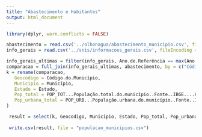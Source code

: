 ---
title: "Abastecimento e Habitantes"
output: html_document
---

```{r}
library(dplyr, warn.conflicts = FALSE)
```

```{r}

abastecimento = read.csv('../olhonagua/abastecimento_municipio.csv', fileEncoding = "utf-8")
info_gerais = read.csv('../snis/informacoes_gerais.csv', fileEncoding = "utf-8")

info_gerais_ultimas = filter(info_gerais, Ano.de.Referência == max(Ano.de.Referência))
comparacao = full_join(info_gerais_ultimas, abastecimento, by = c("Código.do.Município" = "GEOCODIGO"))
k = rename(comparacao,
   Geocodigo = Código.do.Município,
   Municipio = Município,
   Estado = Estado,
   Pop_total = POP_TOT...População.total.do.município..Fonte..IBGE....Habitantes.,
   Pop_urbana_total = POP_URB...População.urbana.do.município..Fonte..IBGE...Habitantes.
)

 result = select(k, Geocodigo, Municipio, Estado, Pop_total, Pop_urbana_total)
 
 write.csv(result, file = "populacao_municipios.csv")
```